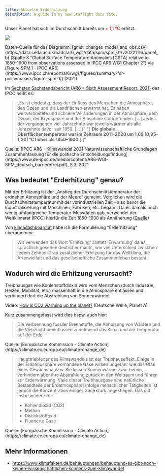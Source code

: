 ```yaml
---
title: Aktuelle Erderhitzung
description: A guide in my new Starlight docs site.
---
```



<ChartGlobalTempChange client:load />

Unser Planet hat sich im Durchschnitt bereits um <span style="color:red;">+ 1,1 °C</span> erhitzt.

![](../../../images/aktuelle_erderhitzung_ipcc_ar6_2021.png)

<div class="image-source">
  Daten-Quelle für das Diagramm:
  [gmst_changes_model_and_obs.csv](https://data.ceda.ac.uk/badc/ar6_wg1/data/spm/spm_01/v20221116/panel_b)
  (Spalte 8 "Global Surface Temperature Anomalies [GSTA] relative to 1850-1900
  from observations assessed in IPCC AR6 WG1 Chapter 2") via [Figure SPM.1 -
  IPCC
  AR6](https://www.ipcc.ch/report/ar6/wg1/figures/summary-for-policymakers/figure-spm-1/)
  (2021)
</div>

Im <a href="https://www.de-ipcc.de/media/content/AR6-WGI-SPM_deutsch_barrierefrei.pdf">
Sechsten Sachstandsbericht (AR6 = Sixth Assessment Report, 2021)</a> des IPCC heißt es:

> „Es ist eindeutig, dass der Einfluss des Menschen die Atmosphäre, den Ozean und die Landflächen erwärmt hat. Es haben weitverbreitete und schnelle Veränderungen in der Atmosphäre, dem Ozean, der Kryosphäre und der Biosphäre stattgefunden. [...] Jedes der vergangenen vier Jahrzehnte war jeweils wärmer als alle Jahrzehnte davor seit 1850. [...]{" "} **Die globale Oberflächentemperatur war im Zeitraum 2011–2020 um 1,09 [0,95–1,20] °C höher als 1850–1900** [.]“

<div class="image-source">
  Quelle: [IPCC AR6 - Klimawandel 2021 Naturwissenschaftliche Grundlagen
  Zusammenfassung für die politische
  Entscheidungsfindung](https://www.de-ipcc.de/media/content/AR6-WGI-SPM_deutsch_barrierefrei.pdf),
  S.3, 2021
</div>

## Was bedeutet "Erderhitzung" genau?

Mit der Erhitzung ist der „Anstieg der Durchschnittstemperatur der erdnahen Atmosphäre und
der Meere“ gemeint. Verglichen wird die Durchschnittstemperatur mit der vorindustriellen
Zeit - also bevor die Industralisierung mit Maschinen, Fabriken, etc. begann. Da es damals
noch wenig umfangreiche Temperatur-Messdaten gab, verwendet der Weltklimarat (IPCC) hierfür
die Zeit 1850-1900 als Annäherung ([Quelle](https://www.klimafakten.de/meldung/ein-grad-anderthalb-zwei-grad-umrechnungs-tabellen-fuer-temperaturangaben-zur-erderhitzung))

Von [klimadashboard.at](https://klimadashboard.at) habe ich die Formulierung "Erderhitzung" übernommen:

> Wir verwenden das Wort 'Erhitzung' anstatt 'Erwärmung' da es sprachlich gesehen deutlicher macht, wie viel Unterschied zwischen jedem Zehntel-Grad zusätzlicher Erhitzung für das Weltklima, die Artenvielfalt und das gesellschaftliche Zusammenleben besteht.

## Wodurch wird die Erhitzung verursacht?

Treibhausgas wie Kohlenstoffdioxid wird vom Menschen (durch Industrie, Heizen, Mobilität, etc.) massenhaft in die Atmosphäre entlassen und verhindert dort die Abstrahlung von Sonnenwärme:

<TwoClickPrivacyEmbed
  provider="youtube"
  contentId="nEvWK3-UOis"
  client:visible
/>
<span class="image-source">
  Video: [ How is CO2 warming up the
  planet?](https://www.youtube.com/shorts/nEvWK3-UOis) (Deutsche Welle, Planet
  A)
</span>

Kurz zusammengefasst wird dies bspw. auch hier:

> Die Verbrennung fossiler Brennstoffe, die Abholzung von Wäldern und die Viehzucht beeinflussen zunehmend das Klima und die Temperatur auf der Erde.

<div class="image-source">
  Quelle: [Europäische Kommission - Climate
  Action](https://climate.ec.europa.eu/climate-change_de)
</div>

> Haupttriebfeder des Klimawandels ist der Treibhauseffekt. Einige in der Erdatmosphäre vorhandene Gase wirken ungefähr wie das Glas eines Gewächshauses: Sie lassen Sonnenwärme zwar herein, verhindern aber ihre Abstrahlung zurück in den Weltraum und führen zur Erderwärmung. Viele dieser Treibhausgase sind natürliche Bestandteile der Erdatmosphäre; infolge menschlicher Tätigkeiten ist jedoch die Konzentration einiger Gase stark angestiegen. Das gilt insbesondere für:
>
> - Kohlendioxid (CO2)<br />
> - Methan<br />
> - Distickstoffoxid<br />
> - Fluorierte Gase<br />

<div class="image-source">
  Quelle: [Europäische Kommission - Climate
  Action](https://climate.ec.europa.eu/climate-change_de)
</div>

## Mehr Informationen

- https://www.klimafakten.de/behauptungen/behauptung-es-gibt-noch-keinen-wissenschaftlichen-konsens-zum-klimawandel
